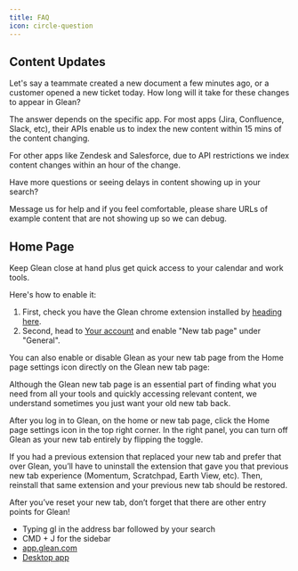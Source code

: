 ```yaml
---
title: FAQ
icon: circle-question
---
```


## Content Updates

<AccordionGroup>

<Accordion icon="circle-question" title="How long does it take for new data to be updated in Glean?">
Let's say a teammate created a new document a few minutes ago, or a customer opened a new ticket today. How long will it take for these changes to appear in Glean?

The answer depends on the specific app. For most apps (Jira, Confluence, Slack, etc), their APIs enable us to index the new content within 15 mins of the content changing.

For other apps like Zendesk and Salesforce, due to API restrictions we index content changes within an hour of the change.

Have more questions or seeing delays in content showing up in your search?

Message us for help and if you feel comfortable, please share URLs of example content that are not showing up so we can debug.
</Accordion>



</AccordionGroup>


## Home Page

<AccordionGroup>

<Accordion icon="circle-question" title="How do I use Glean as my new tab page?">
Keep Glean close at hand plus get quick access to your calendar and work tools. 

Here's how to enable it:

1. First, check you have the Glean chrome extension installed by [heading here](/user-guide/apps/installing-the-browser-extension).
2. Second, head to [Your account](https://app.glean.com/settings) and enable "New tab page" under "General". 

You can also enable or disable Glean as your new tab page from the Home page settings icon directly on the Glean new tab page:
</Accordion>

<Accordion icon="circle-question" title="How can I get my old new tab page back?">
Although the Glean new tab page is an essential part of finding what you need from all your tools and quickly accessing relevant content, we understand sometimes you just want your old new tab back.

After you log in to Glean, on the home or new tab page, click the Home page settings icon in the top right corner. In the right panel, you can turn off Glean as your new tab entirely by flipping the toggle.

If you had a previous extension that replaced your new tab and prefer that over Glean, you’ll have to uninstall the extension that gave you that previous new tab experience (Momentum, Scratchpad, Earth View, etc). Then, reinstall that same extension and your previous new tab should be restored. 

After you’ve reset your new tab, don’t forget that there are other entry points for Glean!

- Typing gl in the address bar followed by your search
- CMD + J for the sidebar
- [app.glean.com](https://app.glean.com)
- [Desktop app](/user-guide/apps/get-the-desktop-app)

</Accordion>



</AccordionGroup>